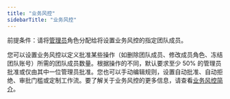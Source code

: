 ```yaml
---
title: "业务风控"
sidebarTitle: "业务风控"
---
```


<Note>前提条件：请将[管理员](/cn/portal/organization/roles-and-permissions)角色分配给将设置业务风控的指定团队成员。</Note>


您可以设置业务风控以定义批准某些操作（如删除团队成员、修改成员角色、冻结团队账号）所需的团队成员数量。根据操作的不同，默认要求至少 50% 的管理员批准或仅由其中一位管理员批准。您也可以手动编辑规则，设置自动批准、自动拒绝、审批门槛或定制工作流。要了解关于业务风控的更多信息，请查看[业务风控简介](/cn/portal/organization/governance-intro)。